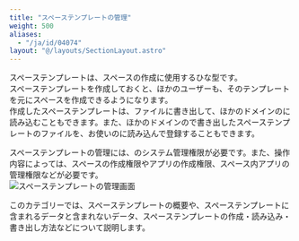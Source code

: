 ```yaml
---
title: "スペーステンプレートの管理"
weight: 500
aliases:
  - "/ja/id/04074"
layout: "@/layouts/SectionLayout.astro"
---
```




スペーステンプレートは、スペースの作成に使用するひな型です。  
スペーステンプレートを作成しておくと、ほかのユーザーも、そのテンプレートを元にスペースを作成できるようになります。  
作成したスペーステンプレートは、ファイルに書き出して、ほかのドメインの<Kintone />に読み込むこともできます。また、ほかのドメインの<Kintone />で書き出したスペーステンプレートのファイルを、お使いの<Kintone />に読み込んで登録することもできます。  

スペーステンプレートの管理には、<Kintone />のシステム管理権限が必要です。また、操作内容によっては、スペースの作成権限やアプリの作成権限、スペース内アプリの管理権限などが必要です。  
<Img src="/k/kintone/img-ja/space_template_01.png" alt="スペーステンプレートの管理画面" />

このカテゴリーでは、スペーステンプレートの概要や、スペーステンプレートに含まれるデータと含まれないデータ、スペーステンプレートの作成・読み込み・書き出し方法などについて説明します。
